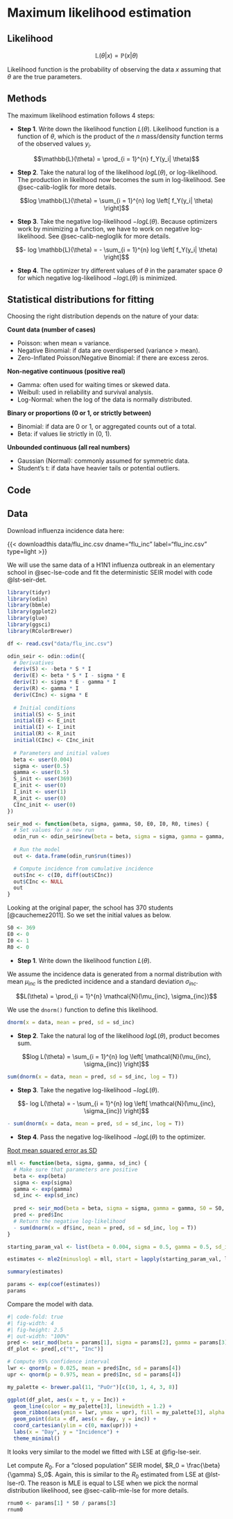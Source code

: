 # Maximum likelihood estimation

## Likelihood

$$\mathbb{L}(\theta | x) = \mathbb{P}(x | \theta)$$

Likelihood function is the probability of observing the data $x$ assuming that $\theta$ are the true parameters.

## Methods

The maximum likelihood estimation follows 4 steps:

-   **Step 1**. Write down the likelihood function $L(\theta)$. Likelihood function is a function of $\theta$, which is the product of the $n$ mass/density function terms of the observed values $y_i$.

$$\mathbb{L}(\theta) = \prod_{i = 1}^{n} f_Y(y_i| \theta)$$

-   **Step 2**. Take the natural log of the likelihood $log L(\theta)$, or log-likelihood. The production in likelihood now becomes the sum in log-likelihood. See @sec-calib-loglik for more details.

$$log \mathbb{L}(\theta) = \sum_{i = 1}^{n} log \left[ f_Y(y_i| \theta) \right]$$

-   **Step 3**. Take the negative log-likelihood $- log L(\theta)$. Because optimizers work by minimizing a function, we have to work on negative log-likelihood. See @sec-calib-negloglik for more details.

$$- log \mathbb{L}(\theta) = - \sum_{i = 1}^{n} log \left[ f_Y(y_i| \theta) \right]$$

-   **Step 4**. The optimizer try different values of $\theta$ in the paramater space $\Theta$ for which negative log-likelihood $- log \mathbb{L}(\theta)$ is minimized.

## Statistical distributions for fitting

Choosing the right distribution depends on the nature of your data:

**Count data (number of cases)**

- Poisson: when mean $\approx$ variance.
- Negative Binomial: if data are overdispersed (variance > mean).
- Zero-Inflated Poisson/Negative Binomial: if there are excess zeros.

**Non-negative continuous (positive real)**

- Gamma: often used for waiting times or skewed data.
- Weibull: used in reliability and survival analysis.
- Log-Normal: when the log of the data is normally distributed.

**Binary or proportions (0 or 1, or strictly between)**

- Binomial: if data are 0 or 1, or aggregated counts out of a total.
- Beta: if values lie strictly in (0, 1).

**Unbounded continuous (all real numbers)**

- Gaussian (Normal): commonly assumed for symmetric data.
- Student's t: if data have heavier tails or potential outliers.

## Code

::: callout-note
## Data

Download influenza incidence data here:

{{< downloadthis data/flu_inc.csv dname="flu_inc" label="flu_inc.csv" type=light >}}
:::

We will use the same data of a H1N1 influenza outbreak in an elementary school in @sec-lse-code and fit the deterministic SEIR model with code @lst-seir-det.

```r
library(tidyr)
library(odin)
library(bbmle)
library(ggplot2)
library(glue)
library(ggsci)
library(RColorBrewer)

df <- read.csv("data/flu_inc.csv")
```

```r
odin_seir <- odin::odin({
  # Derivatives
  deriv(S) <- -beta * S * I
  deriv(E) <- beta * S * I - sigma * E
  deriv(I) <- sigma * E - gamma * I
  deriv(R) <- gamma * I
  deriv(CInc) <- sigma * E
  
  # Initial conditions
  initial(S) <- S_init
  initial(E) <- E_init
  initial(I) <- I_init
  initial(R) <- R_init
  initial(CInc) <- CInc_init
  
  # Parameters and initial values
  beta <- user(0.004)
  sigma <- user(0.5)
  gamma <- user(0.5)
  S_init <- user(369)
  E_init <- user(0)
  I_init <- user(1)
  R_init <- user(0)
  CInc_init <- user(0)
})

seir_mod <- function(beta, sigma, gamma, S0, E0, I0, R0, times) {
  # Set values for a new run
  odin_run <- odin_seir$new(beta = beta, sigma = sigma, gamma = gamma, S_init = S0, E_init = E0, I_init = I0, R_init = R0)
  
  # Run the model
  out <- data.frame(odin_run$run(times))

  # Compute incidence from cumulative incidence
  out$Inc <- c(I0, diff(out$CInc))
  out$CInc <- NULL
  out
}
```

Looking at the original paper, the school has 370 students [@cauchemez2011]. So we set the initial values as below.

```r
S0 <- 369
E0 <- 0
I0 <- 1
R0 <- 0
```

-   **Step 1**. Write down the likelihood function $L(\theta)$.

We assume the incidence data is generated from a normal distribution with mean $\mu_{inc}$ is the predicted incidence and a standard deviation $\sigma_{inc}$.

$$L(\theta) = \prod_{i = 1}^{n} \mathcal{N}(\mu_{inc}, \sigma_{inc})$$

We use the `dnorm()` function to define this likelihood.

```r
dnorm(x = data, mean = pred, sd = sd_inc)
```

-   **Step 2**. Take the natural log of the likelihood $log L(\theta)$, product becomes sum.

$$log L(\theta) = \sum_{i = 1}^{n} log \left[ \mathcal{N}(\mu_{inc}, \sigma_{inc}) \right]$$

```r
sum(dnorm(x = data, mean = pred, sd = sd_inc, log = T))
```

-   **Step 3**. Take the negative log-likelihood $- log L(\theta)$.

$$- log L(\theta) = - \sum_{i = 1}^{n} log \left[ \mathcal{N}(\mu_{inc}, \sigma_{inc}) \right]$$

```r
- sum(dnorm(x = data, mean = pred, sd = sd_inc, log = T))
```

-   **Step 4**. Pass the negative log-likelihood $- log L(\theta)$ to the optimizer.

[Root mean squared error as SD](https://hankstevens.github.io/Primer-of-Ecology/disease.html)

```r
mll <- function(beta, sigma, gamma, sd_inc) {
  # Make sure that parameters are positive
  beta <- exp(beta) 
  sigma <- exp(sigma)
  gamma <- exp(gamma)
  sd_inc <- exp(sd_inc)
  
  pred <- seir_mod(beta = beta, sigma = sigma, gamma = gamma, S0 = S0, E0 = E0, I0 = I0, R0 = R0, times = 0:(length(df$inc) - 1))
  pred <- pred$Inc
  # Return the negative log-likelihood
  - sum(dnorm(x = df$inc, mean = pred, sd = sd_inc, log = T))
}

starting_param_val <- list(beta = 0.004, sigma = 0.5, gamma = 0.5, sd_inc = 3)

estimates <- mle2(minuslogl = mll, start = lapply(starting_param_val, log), method = "Nelder-Mead")

summary(estimates)
```

```r
params <- exp(coef(estimates))
params
```

Compare the model with data.

```r
#| code-fold: true
#| fig-width: 4
#| fig-height: 2.5
#| out-width: "100%"
pred <- seir_mod(beta = params[1], sigma = params[2], gamma = params[3], S0 = S0, E0 = E0, I0 = I0, R0 = R0, times = df$day)
df_plot <- pred[,c("t", "Inc")]

# Compute 95% confidence interval
lwr <- qnorm(p = 0.025, mean = pred$Inc, sd = params[4])
upr <- qnorm(p = 0.975, mean = pred$Inc, sd = params[4])

my_palette <- brewer.pal(11, "PuOr")[c(10, 1, 4, 3, 8)]

ggplot(df_plot, aes(x = t, y = Inc)) +
  geom_line(color = my_palette[3], linewidth = 1.2) +
  geom_ribbon(aes(ymin = lwr, ymax = upr), fill = my_palette[3], alpha = 0.15) +
  geom_point(data = df, aes(x = day, y = inc)) +
  coord_cartesian(ylim = c(0, max(upr))) +
  labs(x = "Day", y = "Incidence") +
  theme_minimal()
```

It looks very similar to the model we fitted with LSE at @fig-lse-seir.

Let compute $R_0$. For a "closed population" SEIR model, $R_0 = \frac{\beta}{\gamma} S_0$. Again, this is similar to the $R_0$ estimated from LSE at @lst-lse-r0. The reason is MLE is equal to LSE when we pick the normal distribution likelihood, see @sec-calib-mle-lse for more details.

```r
rnum0 <- params[1] * S0 / params[3]
rnum0
```
